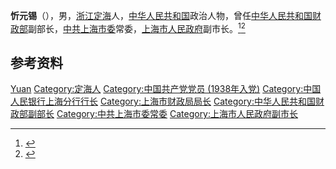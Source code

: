 '''忻元锡'''（{{bd|1918年|12月13日|2003年|3月4日}}），男，[[浙江|浙江]][[定海|定海]]人，[[中华人民共和国|中华人民共和国]]政治人物，曾任[[中华人民共和国财政部|中华人民共和国财政部]]副部长，[[中共上海市委|中共上海市委]]常委，[[上海市人民政府|上海市人民政府]]副市长。<ref>{{Cite book|title=中华人民共和国职官志|author=何虎生, 李耀东, 向常福主编|publisher=中国社会出版社|year=2003|isbn=9787800883934|location=北京|pages=}}</ref><ref>{{Cite web|title=忻元锡|url=http://www.zslib.net/zsmrk/1113.jhtml|accessdate=2020-08-28|work=舟山图书馆}}</ref>

== 参考资料 ==
{{reflist}}

{{中国人物小作品}}

{{Authority control}}
{{DEFAULTSORT:Xin忻}}
[[Category:忻姓|Yuan]]
[[Category:定海人|Category:定海人]]
[[Category:中国共产党党员_(1938年入党)|Category:中国共产党党员 (1938年入党)]]
[[Category:中国人民银行上海分行行长|Category:中国人民银行上海分行行长]]
[[Category:上海市财政局局长|Category:上海市财政局局长]]
[[Category:中华人民共和国财政部副部长|Category:中华人民共和国财政部副部长]]
[[Category:中共上海市委常委|Category:中共上海市委常委]]
[[Category:上海市人民政府副市长|Category:上海市人民政府副市长]]